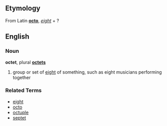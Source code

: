 ==Etymology==
From Latin '''[[octo]]''', ''[[eight]]'' + ?

==English==
===Noun===
'''octet''', plural '''[[octets]]'''

# group or set of [[eight]] of something, such as eight musicians performing together

===Related Terms===
*[[eight]]
*[[octo]]
*[[octuple]]
*[[septet]]